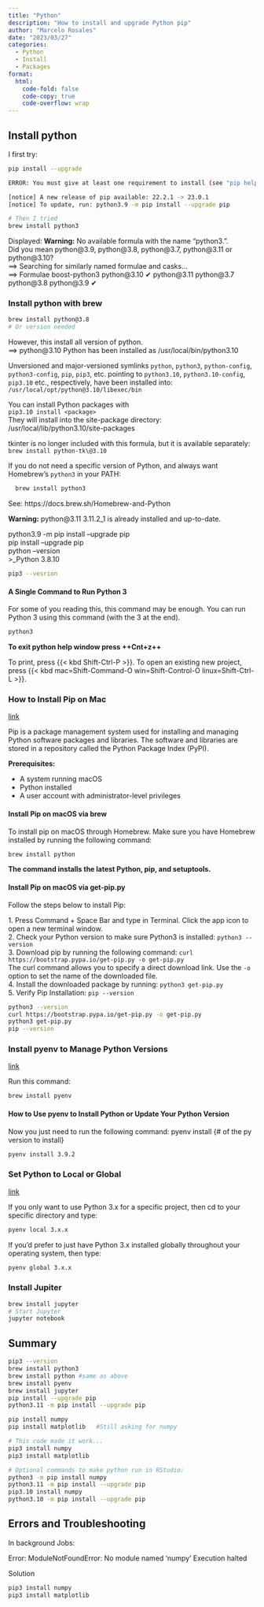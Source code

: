 ```yaml
---
title: "Python"
description: "How to install and upgrade Python pip"
author: "Marcelo Rosales"
date: "2023/03/27"
categories:
  - Python
  - Install
  - Packages
format: 
  html: 
    code-fold: false
    code-copy: true
    code-overflow: wrap
---
```


## Install python

I first try:

```.bash
pip install --upgrade

ERROR: You must give at least one requirement to install (see "pip help install")

[notice] A new release of pip available: 22.2.1 -> 23.0.1
[notice] To update, run: python3.9 -m pip install --upgrade pip

# Then I tried
brew install python3
```

Displayed: **Warning:** No available formula with the name "python3.".\
Did you mean python\@3.9, python\@3.8, python\@3.7, python\@3.11 or python\@3.10?\
==\> Searching for similarly named formulae and casks...\
==\> Formulae boost-python3 python\@3.10 ✔ python\@3.11 python\@3.7 python\@3.8 python\@3.9 ✔

### Install python with brew

```.bash
brew install python@3.8 
# Or version needed
```

However, this install all version of python.   
==> python@3.10 Python has been installed as /usr/local/bin/python3.10    

Unversioned and major-versioned symlinks `python`, `python3`, `python-config`, `python3-config`, `pip`, `pip3`, etc. pointing to `python3.10`, `python3.10-config`, `pip3.10` etc., respectively, have been installed into:\
`/usr/local/opt/python@3.10/libexec/bin`

You can install Python packages with\
`pip3.10 install <package>`\
They will install into the site-package directory:\
/usr/local/lib/python3.10/site-packages

tkinter is no longer included with this formula, but it is available separately:\
`brew install python-tk\@3.10`

If you do not need a specific version of Python, and always want Homebrew's `python3` in your PATH:

```.bash
  brew install python3
```

See: https://docs.brew.sh/Homebrew-and-Python

**Warning:** python\@3.11 3.11.2_1 is already installed and up-to-date.

python3.9 -m pip install --upgrade pip\
pip install --upgrade pip\
python --version\
\>\_Python 3.8.10

```.bash
pip3 --vesrion
```

#### A Single Command to Run Python 3

For some of you reading this, this command may be enough. You can run Python 3 using this command (with the 3 at the end).\

```.bash
python3
```

**To exit python help window press ++Cnt+z++** 

To print, press {{< kbd Shift-Ctrl-P >}}. To open an existing new project, press {{< kbd mac=Shift-Command-O win=Shift-Control-O linux=Shift-Ctrl-L >}}.

### How to Install Pip on Mac

[link](https://phoenixnap.com/kb/install-pip-mac){target="_blank"}

Pip is a package management system used for installing and managing Python software packages and libraries. The software and libraries are stored in a repository called the Python Package Index (PyPI).

**Prerequisites:**

-   A system running macOS
-   Python installed
-   A user account with administrator-level privileges

#### Install Pip on macOS via brew

To install pip on macOS through Homebrew. Make sure you have Homebrew installed by running the following command:

```.bash
brew install python
```

**The command installs the latest Python, pip, and setuptools.**

#### Install Pip on macOS via get-pip.py

Follow the steps below to install Pip:

1\. Press Command + Space Bar and type in Terminal. Click the app icon to open a new terminal window.\
2. Check your Python version to make sure Python3 is installed: `python3 --version`\
3. Download pip by running the following command: `curl https://bootstrap.pypa.io/get-pip.py -o get-pip.py`\
The curl command allows you to specify a direct download link. Use the `-o` option to set the name of the downloaded file.\
4. Install the downloaded package by running: `python3 get-pip.py`\
5. Verify Pip Installation: `pip --version`

```.bash
python3 --version
curl https://bootstrap.pypa.io/get-pip.py -o get-pip.py
python3 get-pip.py
pip --version
```

### Install pyenv to Manage Python Versions

[link](https://www.freecodecamp.org/news/python-version-on-mac-update/){target="_blank"}

Run this command:

```.bash
brew install pyenv
```

#### How to Use pyenv to Install Python or Update Your Python Version

Now you just need to run the following command: pyenv install {# of the py version to install}

```.bash
pyenv install 3.9.2
```

### Set Python to Local or Global

[link](https://medium.com/@iamclement/how-to-install-jupyter-notebook-on-mac-using-homebrew-528c39fd530f){target="_blank"}

If you only want to use Python 3.x for a specific project, then cd to your specific directory and type:

```.bash
pyenv local 3.x.x
```

If you'd prefer to just have Python 3.x installed globally throughout your operating system, then type:

```.bash
pyenv global 3.x.x
```

### Install Jupiter

```.bash
brew install jupyter
# Start Jupyter
jupyter notebook

```

## Summary

```.bash

pip3 --version
brew install python3 
brew install python #same as above
brew install pyenv
brew install jupyter
pip install --upgrade pip
python3.11 -m pip install --upgrade pip

pip install numpy
pip install matplotlib   #Still asking for numpy

# This code made it work...
pip3 install numpy
pip3 install matplotlib

# Optional commands to make python run in RStudio:
python3 -m pip install numpy
python3.11 -m pip install --upgrade pip
pip3.10 install numpy
python3.10 -m pip install --upgrade pip
```


## Errors and Troubleshooting

::: {.callout-warning filename="error"}
In background Jobs:

Error: ModuleNotFoundError: No module named 'numpy'
Execution halted

::: {.callout-tip icon=false}

####### Solution

```.bash
pip3 install numpy
pip3 install matplotlib
```

:::

:::



